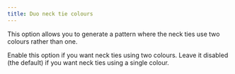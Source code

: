 ```yaml
---
title: Duo neck tie colours
---
```


This option allows you to generate a pattern where the neck ties use two colours rather than one.

Enable this option if you want neck ties using two colours.
Leave it disabled (the default) if you want neck ties using a single colour.